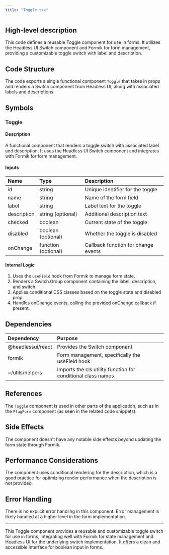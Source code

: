 ```yaml
---
title: "Toggle.tsx"
---
```


## High-level description
This code defines a reusable Toggle component for use in forms. It utilizes the Headless UI Switch component and Formik for form management, providing a customizable toggle switch with label and description.

## Code Structure
The code exports a single functional component `Toggle` that takes in props and renders a Switch component from Headless UI, along with associated labels and descriptions.

## Symbols

### Toggle
#### Description
A functional component that renders a toggle switch with associated label and description. It uses the Headless UI Switch component and integrates with Formik for form management.

#### Inputs
| Name | Type | Description |
|:-----|:-----|:------------|
| id | string | Unique identifier for the toggle |
| name | string | Name of the form field |
| label | string | Label text for the toggle |
| description | string (optional) | Additional description text |
| checked | boolean | Current state of the toggle |
| disabled | boolean (optional) | Whether the toggle is disabled |
| onChange | function (optional) | Callback function for change events |

#### Internal Logic
1. Uses the `useField` hook from Formik to manage form state.
2. Renders a Switch.Group component containing the label, description, and switch.
3. Applies conditional CSS classes based on the toggle state and disabled prop.
4. Handles onChange events, calling the provided onChange callback if present.

## Dependencies
| Dependency | Purpose |
|:-----------|:--------|
| @headlessui/react | Provides the Switch component |
| formik | Form management, specifically the useField hook |
| ~/utils/helpers | Imports the cls utility function for conditional class names |

## References
The `Toggle` component is used in other parts of the application, such as in the `FlagForm` component (as seen in the related code snippets).

## Side Effects
The component doesn't have any notable side effects beyond updating the form state through Formik.

## Performance Considerations
The component uses conditional rendering for the description, which is a good practice for optimizing render performance when the description is not provided.

## Error Handling
There is no explicit error handling in this component. Error management is likely handled at a higher level in the form implementation.

___

This Toggle component provides a reusable and customizable toggle switch for use in forms, integrating well with Formik for state management and Headless UI for the underlying switch implementation. It offers a clean and accessible interface for boolean input in forms.